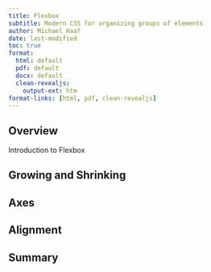 ```yaml
---
title: Flexbox
subtitle: Modern CSS for organizing groups of elements
author: Michael Haaf
date: last-modified
toc: true
format: 
  html: default
  pdf: default
  docx: default
  clean-revealjs: 
    output-ext: htm
format-links: [html, pdf, clean-revealjs]
---
```


## Overview

Introduction to Flexbox

## Growing and Shrinking

## Axes

## Alignment

## Summary
